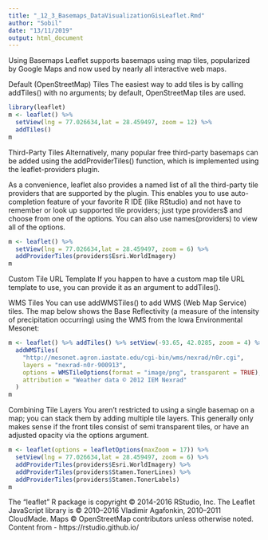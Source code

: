 ```yaml
---
title: "_12_3_Basemaps_DataVisualizationGisLeaflet.Rmd"
author: "Sobil"
date: "13/11/2019"
output: html_document
---
```

Using Basemaps
Leaflet supports basemaps using map tiles, popularized by Google Maps and now used by nearly all interactive web maps.

Default (OpenStreetMap) Tiles
The easiest way to add tiles is by calling addTiles() with no arguments; by default, OpenStreetMap tiles are used.

```r
library(leaflet)
m <- leaflet() %>%
  setView(lng = 77.026634,lat = 28.459497, zoom = 12) %>% 
  addTiles()
m
```

Third-Party Tiles
Alternatively, many popular free third-party basemaps can be added using the addProviderTiles() function, which is implemented using the leaflet-providers plugin.

As a convenience, leaflet also provides a named list of all the third-party tile providers that are supported by the plugin. This enables you to use auto-completion feature of your favorite R IDE (like RStudio) and not have to remember or look up supported tile providers; just type providers$ and choose from one of the options. You can also use names(providers) to view all of the options.

```r
m <- leaflet() %>%
  setView(lng = 77.026634,lat = 28.459497, zoom = 6) %>% 
  addProviderTiles(providers$Esri.WorldImagery)
m
```

Custom Tile URL Template
If you happen to have a custom map tile URL template to use, you can provide it as an argument to addTiles().

WMS Tiles
You can use addWMSTiles() to add WMS (Web Map Service) tiles. The map below shows the Base Reflectivity (a measure of the intensity of precipitation occurring) using the WMS from the Iowa Environmental Mesonet:

```r
m <- leaflet() %>% addTiles() %>% setView(-93.65, 42.0285, zoom = 4) %>%
  addWMSTiles(
    "http://mesonet.agron.iastate.edu/cgi-bin/wms/nexrad/n0r.cgi",
    layers = "nexrad-n0r-900913",
    options = WMSTileOptions(format = "image/png", transparent = TRUE),
    attribution = "Weather data © 2012 IEM Nexrad"
  )
m
```

Combining Tile Layers
You aren’t restricted to using a single basemap on a map; you can stack them by adding multiple tile layers. This generally only makes sense if the front tiles consist of semi transparent tiles, or have an adjusted opacity via the options argument.

```r
m <- leaflet(options = leafletOptions(maxZoom = 17)) %>%
  setView(lng = 77.026634,lat = 28.459497, zoom = 6) %>% 
  addProviderTiles(providers$Esri.WorldImagery) %>%
  addProviderTiles(providers$Stamen.TonerLines) %>%
  addProviderTiles(providers$Stamen.TonerLabels)
m
```



The "leaflet" R package is copyright © 2014-2016 RStudio, Inc.
The Leaflet JavaScript library is © 2010–2016 Vladimir Agafonkin, 2010–2011 CloudMade.
Maps © OpenStreetMap contributors unless otherwise noted.
Content from - https://rstudio.github.io/
